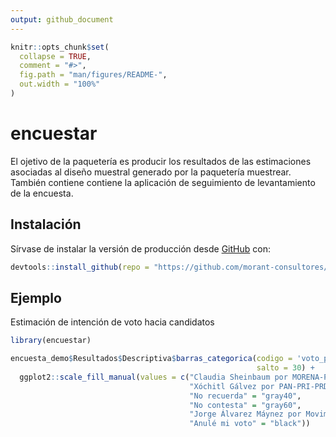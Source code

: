 ```yaml
---
output: github_document
---
```


<!-- README.md is generated from README.Rmd. Please edit that file -->

```r
knitr::opts_chunk$set(
  collapse = TRUE,
  comment = "#>",
  fig.path = "man/figures/README-",
  out.width = "100%"
)
```

# encuestar

<!-- badges: start -->
<!-- badges: end -->

El ojetivo de la paquetería es producir los resultados de las estimaciones asociadas al diseño muestral generado por la paquetería muestrear. También contiene contiene la aplicación de seguimiento de levantamiento de la encuesta.

## Instalación

Sírvase de instalar la versión de producción desde [GitHub](https://github.com/) con:

``` r
devtools::install_github(repo = "https://github.com/morant-consultores/encuestar.git", ref = "master", build_vignettes =  TRUE)
```

## Ejemplo

Estimación de intención de voto hacia candidatos
```r
library(encuestar)

encuesta_demo$Resultados$Descriptiva$barras_categorica(codigo = 'voto_pr_24',
                                                       salto = 30) +
  ggplot2::scale_fill_manual(values = c("Claudia Sheinbaum por MORENA-PT-Partido Verde" = "#A6032F",
                                        "Xóchitl Gálvez por PAN-PRI-PRD" = "#0339a6",
                                        "No recuerda" = "gray40",
                                        "No contesta" = "gray60",
                                        "Jorge Álvarez Máynez por Movimiento Ciudadano" = "#F27405",
                                        "Anulé mi voto" = "black"))

```
